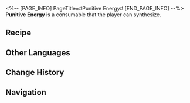 <%-- [PAGE_INFO]
PageTitle=#Punitive Energy#
[END_PAGE_INFO] --%>
{{Consumable Infobox
|id          = 401005
|image       = Item Punitive Energy.png{{subst:void|<!--$UPLOAD:<<SpriteOutput/ItemFigures/401005.png>-<Item Punitive Energy.png>-<Consumable Icons>>-->}}
|type        = Energy Regen Consumables
|rarity      = 2
|effect      = Upon use, immediately recovers 4 Technique Points for your team, but each team member loses HP equal to 15% of their Max HP.
|description = Energy drink that tastes strange. Drinking it almost feels like some punishment game.<br />Just looking at it fills you with determination.
|effectType  = 
|effectType2 = 
|effectType3 = 
|recipe      = {{cx|Source missing}}
|source1     = [[Omni-Synthesizer]]
|source2     = 
|source3     = 
}}
{{Description|''"If anger can be used as energy, mine is off the charts."''}}
'''Punitive Energy''' is a consumable that the player can synthesize.

==Recipe==
{{Recipe
|type             = Synthesis
|group            = Consumable
|Trash            = 1
|Virtual Particle = 3
|sort             = Trash;Virtual Particle
}}

==Other Languages==
{{Other Languages
|en   = Punitive Energy
|zhs  = 惩戒能量
|zht  = 懲戒能量
|ja   = 懲戒エネルギー
|ko   = 징벌의 에너지
|es   = Energía punitiva
|fr   = Énergie punitive
|ru   = Карательная энергия
|th   = Punitive Energy
|vi   = Năng Lượng Trừng Phạt
|de   = Strafende Energie
|id   = Punitive Energy
|pt   = Energia Punitiva
}}

==Change History==
{{Change History|1.0}}

==Navigation==
{{Consumable Navbox}}